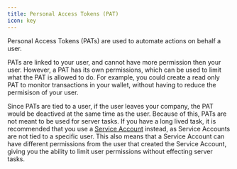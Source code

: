 ```yaml
---
title: Personal Access Tokens (PAT)
icon: key
---
```


Personal Access Tokens (PATs) are used to automate actions on behalf a user.

PATs are linked to your user, and cannot have more permission then your user. However, a PAT has its own permissions, which can be used to limit what the PAT is allowed to do. For example, you could create a read only PAT to monitor transactions in your wallet, without having to reduce the permisison of your user.

Since PATs are tied to a user, if the user leaves your company, the PAT would be deactived at the same time as the user. Because of this, PATs are not meant to be used for server tasks. If you have a long lived task, it is recommended that you use a [Service Account](/api-reference/auth/service-accounts) instead, as Service Accounts are not tied to a specific user. This also means that a Service Account can have different permissions from the user that created the Service Account, giving you the ability to limit user permissions without effecting server tasks.

